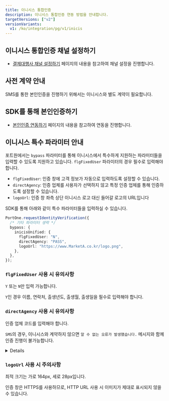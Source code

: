 ```yaml
---
title: 이니시스 통합인증
description: 이니시스 통합인증 연동 방법을 안내합니다.
targetVersions: ["v2"]
versionVariants:
  v1: /ko/integration/pg/v1/inicis
---
```



## 이니시스 통합인증 채널 설정하기

- [결제대행사 채널 설정하기](/opi/ko/integration/ready/readme#3-결제대행사-채널-설정하기) 페이지의 내용을 참고하여 채널 설정을 진행합니다.

## 사전 계약 안내

SMS를 통한 본인인증을 진행하기 위해서는 이니시스와 별도 계약이 필요합니다.

## SDK를 통해 본인인증하기

- [본인인증 연동하기](/opi/ko/extra/identity-verification/readme-v2) 페이지의 내용을 참고하여 연동을 진행합니다.

## 이니시스 특수 파라미터 안내

포트원에서는 `bypass` 파라미터를 통해 이니시스에서 특수하게 지원하는 파라미터들을 입력할 수 있도록 지원하고 있습니다.
`flgFixedUser` 파라미터의 경우 필수로 입력해야 합니다.

- `flgFixedUser`: 인증 창에 고객 정보가 자동으로 입력하도록 설정할 수 있습니다.
- `directAgency`: 인증 업체를 사용자가 선택하지 않고 특정 인증 업체를 통해 인증하도록 설정할 수 있습니다.
- `logoUrl`: 인증 창 좌측 상단 이니시스 로고 대신 들어갈 로고의 URL입니다

SDK를 통해 아래와 같이 특수 파라미터들을 입력하실 수 있습니다.

```ts
PortOne.requestIdentityVerification({
  /* 기타 파라미터 생략 */
  bypass: {
    inicisUnified: {
      flgFixedUser: "N",
      directAgency: "PASS",
      logoUrl: "https://www.MarketA.co.kr/logo.png",
    },
  },
});
```

### `flgFixedUser` 사용 시 유의사항

`Y` 또는 `N`만 입력 가능합니다.

`Y`인 경우 이름, 연락처, 출생년도, 출생월, 출생일을 필수로 입력해야 합니다.

### `directAgency` 사용 시 유의사항

인증 업체 코드를 입력해야 합니다.

`SMS`의 경우, 이니시스와 계약하지 않으면 `알 수 없는 오류가 발생했습니다.` 메시지와 함께 인증 진행이 불가능합니다.

<Details>
  <Details.Summary>인증 업체 코드 확인하기</Details.Summary>

  <Details.Content>
    - PAYCO(페이코)
    - PASS(패스 (통신사))
    - TOSS(토스)
    - KFTC(금융결제원)
    - KAKAO(카카오)
    - NAVER(네이버)
    - SAMSUNG(삼성패스)
    - SHINHAN(신한은행)
    - KB(국민은행)
    - HANA(하나은행)
    - WOORI(우리은행)
    - NH(농협은행)
    - KAKAOBANK(카카오뱅크)
    - SMS(휴대폰 인증, 별도 계약 필요)
  </Details.Content>
</Details>

### `logoUrl` 사용 시 주의사항

최적 크기는 가로 164px, 세로 28px입니다.

인증 창은 HTTPS를 사용하므로, HTTP URL 사용 시 이미지가 제대로 표시되지 않을 수 있습니다.
